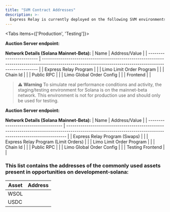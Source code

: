 ```yaml
---
title: "SVM Contract Addresses"
description: >-
  Express Relay is currently deployed on the following SVM environments:
---
```



<Tabs items={['Production', 'Testing']}>
<Tab value="production">

**Auction Server endpoint:** <CopyAddress address="https://per-mainnet.dourolabs.app/" />

**Network Details (Solana Mainnet-Beta):**
| Name | Address/Value |
| ------------------------ | ---------------------------------------------------------------------------------------------------------------------------------------------------------- |
| Express Relay Program | <CopyAddress address="PytERJFhAKuNNuaiXkApLfWzwNwSNDACpigT3LwQfou" url="https://solscan.io/account/PytERJFhAKuNNuaiXkApLfWzwNwSNDACpigT3LwQfou" /> |
| Limo Limit Order Program | <CopyAddress address="LiMoM9rMhrdYrfzUCxQppvxCSG1FcrUK9G8uLq4A1GF" url="https://solscan.io/account/LiMoM9rMhrdYrfzUCxQppvxCSG1FcrUK9G8uLq4A1GF" /> |
| Chain Id | <CopyAddress address="solana" /> |
| Public RPC | <CopyAddress address="https://api.mainnet-beta.solana.com" /> |
| Limo Global Order Config | <CopyAddress address="prod7Mog8r56sn5dPwze8nVdf94veEawdxNNqd5v7A1" url="https://solscan.io/account/prod7Mog8r56sn5dPwze8nVdf94veEawdxNNqd5v7A1" /> |
| Frontend | <CopyAddress address="https://swap.kamino.finance" url="https://swap.kamino.finance" /> |

</Tab>
<Tab value="testing">

> ⚠️ **Warning**
> To simulate real performance conditions and activity, the staging/testing environment for Solana is on the mainnet-beta network. This environment is not for production use and should only be used for testing.

**Auction Server endpoint:** <CopyAddress address="https://per-staging.dourolabs.app/" />

**Network Details (Solana Mainnet-Beta):**
| Name | Address/Value |
| ------------------------------------ | ------------------------------------------------------------------------------------------------------------------------------------------------------------ |
| Express Relay Program (Swaps) | <CopyAddress address="stag1NN9voD7436oFvKmy1kvRZYLLW8drKocSCt2W79" url="https://solscan.io/account/stag1NN9voD7436oFvKmy1kvRZYLLW8drKocSCt2W79" /> |
| Express Relay Program (Limit Orders) | <CopyAddress address="PytERJFhAKuNNuaiXkApLfWzwNwSNDACpigT3LwQfou" url="https://solscan.io/account/PytERJFhAKuNNuaiXkApLfWzwNwSNDACpigT3LwQfou" /> |
| Limo Limit Order Program | <CopyAddress address="LiMoM9rMhrdYrfzUCxQppvxCSG1FcrUK9G8uLq4A1GF" url="https://solscan.io/account/LiMoM9rMhrdYrfzUCxQppvxCSG1FcrUK9G8uLq4A1GF" /> |
| Chain Id | <CopyAddress address="development-solana" /> |
| Public RPC | <CopyAddress address="https://api.mainnet-beta.solana.com" /> |
| Limo Global Order Config | <CopyAddress address="TeStcUQMmECYEtdeXo9cXpktQWaGe4bhJ7zxAUMzB2X" url="https://solscan.io/account/TeStcUQMmECYEtdeXo9cXpktQWaGe4bhJ7zxAUMzB2X" /> |
| Testing Frontend | <CopyAddress address="https://limo.kamino-webapp.pages.dev/swap" url="https://limo.kamino-webapp.pages.dev/swap" /> |

### This list contains the addresses of the commonly used assets present in opportunities on development-solana:

| Asset | Address                                                                                                                                              |
| ----- | ---------------------------------------------------------------------------------------------------------------------------------------------------- |
| WSOL  | <CopyAddress address="So11111111111111111111111111111111111111112" url="https://solscan.io/account/So11111111111111111111111111111111111111112" />   |
| USDC  | <CopyAddress address="EPjFWdd5AufqSSqeM2qN1xzybapC8G4wEGGkZwyTDt1v" url="https://solscan.io/account/EPjFWdd5AufqSSqeM2qN1xzybapC8G4wEGGkZwyTDt1v" /> |

</Tab>
</Tabs>
